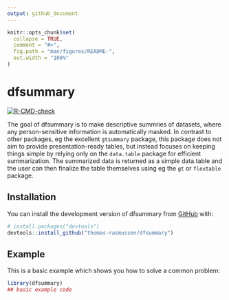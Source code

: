```yaml
---
output: github_document
---
```


<!-- README.md is generated from README.Rmd. Please edit that file -->

```r
knitr::opts_chunk$set(
  collapse = TRUE,
  comment = "#>",
  fig.path = "man/figures/README-",
  out.width = "100%"
)
```

# dfsummary

<!-- badges: start -->
[![R-CMD-check](https://github.com/thomas-rasmussen/dfsummary/actions/workflows/R-CMD-check.yaml/badge.svg)](https://github.com/thomas-rasmussen/dfsummary/actions/workflows/R-CMD-check.yaml)
<!-- badges: end -->

The goal of dfsummary is to make descriptive summries of datasets, where any person-sensitive information is automatically masked. In contrast to other packages, eg the excellent `gtsummary` package, this package does not aim to provide presentation-ready tables, but instead focuses on keeping things simple by relying only on the `data.table` package for efficient summarization. The summarized data is returned as a simple data.table and the user can then finalize the table themselves using eg the `gt` or `flextable` package.

## Installation

You can install the development version of dfsummary from [GitHub](https://github.com/) with:

``` r
# install.packages("devtools")
devtools::install_github("thomas-rasmussen/dfsummary")
```

## Example

This is a basic example which shows you how to solve a common problem:

```r
library(dfsummary)
## basic example code
```

